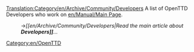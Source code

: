 [[Translation:Category/en/Archive/Community/Developers]]
A list of OpenTTD Developers who work on [[en/Manual/Main Page]].

:→''[[en/Archive/Community/Developers|Read the main article about '''Developers]]'''...''
[[Category:en/OpenTTD]]